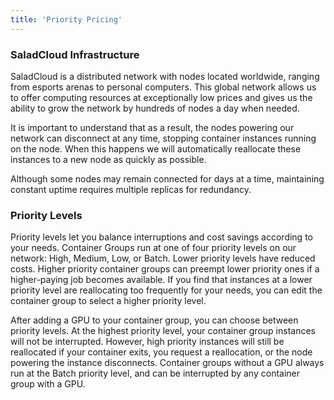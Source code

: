 ```yaml
---
title: 'Priority Pricing'
---
```


### **SaladCloud Infrastructure**

SaladCloud is a distributed network with nodes located worldwide, ranging from esports arenas to personal computers.
This global network allows us to offer computing resources at exceptionally low prices and gives us the ability to grow
the network by hundreds of nodes a day when needed.

It is important to understand that as a result, the nodes powering our network can disconnect at any time, stopping
container instances running on the node. When this happens we will automatically reallocate these instances to a new
node as quickly as possible.

Although some nodes may remain connected for days at a time, maintaining constant uptime requires multiple replicas for
redundancy.

### **Priority Levels**

Priority levels let you balance interruptions and cost savings according to your needs. Container Groups run at one of
four priority levels on our network: High, Medium, Low, or Batch. Lower priority levels have reduced costs. Higher
priority container groups can preempt lower priority ones if a higher-paying job becomes available. If you find that
instances at a lower priority level are reallocating too frequently for your needs, you can edit the container group to
select a higher priority level.

After adding a GPU to your container group, you can choose between priority levels. At the highest priority level, your
container group instances will not be interrupted. However, high priority instances will still be reallocated if your
container exits, you request a reallocation, or the node powering the instance disconnects. Container groups without a
GPU always run at the Batch priority level, and can be interrupted by any container group with a GPU.
